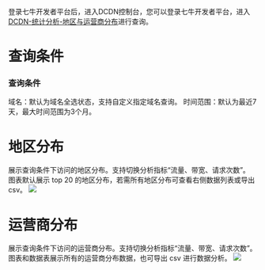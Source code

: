 登录七牛开发者平台后，进入DCDN控制台，您可以登录七牛开发者平台，进入[DCDN-统计分析-地区与运营商分布](https://portal.qiniu.com/cdn/statistics-v2/log/access)进行查询。

# 查询条件
### 查询条件
域名：默认为域名全选状态，支持自定义指定域名查询。
时间范围：默认为最近7天，最大时间范围为3个月。

# 地区分布
展示查询条件下访问的地区分布。支持切换分析指标“流量、带宽、请求次数”。
图表默认展示 top 20 的地区分布，若需所有地区分布可查看右侧数据列表或导出 csv。
![](https://dn-odum9helk.qbox.me/FvpZPwlbuoZADeM3EGCRmNTCd61O)

# 运营商分布
展示查询条件下访问的运营商分布。支持切换分析指标“流量、带宽、请求次数”。
图表和数据表展示所有的运营商分布数据，也可导出 csv 进行数据分析。
![](https://dn-odum9helk.qbox.me/Fs_wuMqofpDrvENxCMogd5lnhvPd)